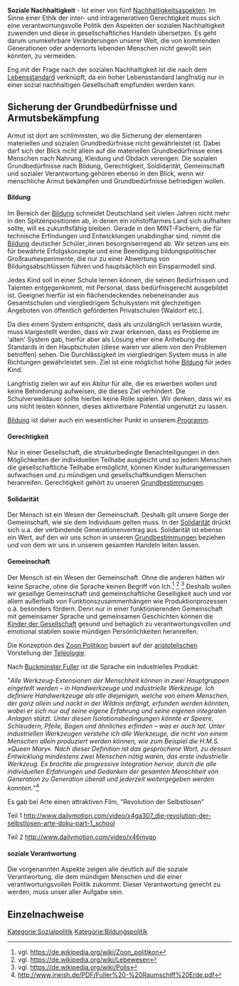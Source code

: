 '''Soziale Nachhaltigkeit''' - Ist einer von fünf [[Nachhaltigkeit|Nachhaltigkeitsaspekten]]. Im Sinne einer Ethik der inter- und intragenerativen Gerechtigkeit muss sich eine verantwortungsvolle Politik den Aspekten der sozialen Nachhaltigkeit zuwenden und diese in gesellschaftliches Handeln übersetzen. Es geht darum unumkehrbare Veränderungen unserer Welt, die von kommenden Generationen oder andernorts lebenden Menschen nicht gewollt sein könnten, zu vermeiden.

Eng mit der Frage nach der sozialen Nachhaltigkeit ist die nach dem [[Lebensstandard]] verknüpft, da ein hoher Lebensstandard langfristig nur in einer sozial nachhaltigen Gesellschaft empfunden werden kann.

== Sicherung der Grundbedürfnisse und Armutsbekämpfung ==
Armut ist dort am schlimmsten, wo die Sicherung der elementaren materiellen und sozialen Grundbedürfnisse nicht gewährleistet ist. Dabei darf sich der Blick nicht allein auf die materiellen Grundbedürfnisse eines Menschen nach Nahrung, Kleidung und Obdach verengen. Die sozialen Grundbedürfnisse nach Bildung, Gerechtigkeit, Soldidarität, Gemeinschaft und sozialer Verantwortung gehören ebenso in den Blick, wenn wir menschliche Armut bekämpfen und Grundbedürfnisse befriedigen wollen.
 
==== Bildung ====
Im Bereich der [[Bildung]] schneidet Deutschland seit vielen Jahren nicht mehr in den Spitzenpositionen ab, in denen ein rohstoffarmes Land sich aufhalten sollte, will es zukunftsfähig bleiben. Gerade in den MINT-Fächern, die für technische Erfindungen und Entwicklungen unabdingbar sind, nimmt die [[Bildung]] deutscher Schüler_innen besorgniserregend ab. Wir setzen uns ein für bewährte Erfolgskonzepte und eine Beendigung bildungspolitischer Großraumexperimente, die nur zu einer Abwertung von Bildungsabschlüssen führen und hauptsächlich ein Einsparmodell sind. 

Jedes Kind soll in einer Schule lernen können, die seinen Bedürfnissen und Talenten entgegenkommt, mit Personal, dass bedürfnisgerecht ausgebildet ist. Geeignet hierfür ist ein flächendeckendes nebeneinander aus Gesamtschulen und viergliedrigem Schulsystem mit glechzeitigen Angeboten von öffentlich geförderten Privatschulen [Waldorf etc.]. 

Da dies einem System entspricht, dass als unzulänglich verlassen wurde, muss klargestellt werden, dass wir zwar erkennen, dass es Probleme im 'alten' System gab, hierfür aber als Lösung eher eine Anhebung der Standards in den Hauptschulen (diese waren vor allem von den Problemen betroffen) sehen. Die Durchlässigkeit im viergliedrigen System muss in alle Richtungen gewährleistet sein. Ziel ist eine möglichst hohe [[Bildung]] für jedes Kind.

Langfristig zielen wir auf ein Abitur für alle, die es erwerben wollen und keine Behinderung aufweisen, die dieses Ziel verhindert. Die Schulverweildauer sollte hierbei keine Rolle spielen. Wir denken, dass wir es uns nicht leisten können, dieses aktivierbare Potential ungenutzt zu lassen.

[[Bildung]] ist daher auch ein wesentlicher Punkt in unserem [[Programm:Program_konkret|Programm]].

==== Gerechtigkeit ====
Nur in einer Gesellschaft, die strukturbedingte Benachteiligungen in den Möglichkeiten der individuellen Teilhabe ausgleicht und so jedem Menschen die gesellschaftliche Teilhabe ermöglicht, können Kinder kulturangemessen aufwachsen und zu mündigen und gesellschaftkundigen Menschen heranreifen. Gerechtigkeit gehört zu unseren [[Grundbestimmungen]].

==== Solidarität ====
Der Mensch ist ein Wesen der Gemeinschaft. Deshalb gilt unsere Sorge der Gemeinschaft, wie sie dem Individuum gelten muss. In der [[Solidarität]] drückt sich u.a. der verbindende Generationenvertrag aus. Solidarität ist ebenso ein Wert, auf den wir uns schon in unseren [[Grundbestimmungen]] beziehen und von dem wir uns in unserem gesamten Handeln leiten lassen.

==== Gemeinschaft ====
Der Mensch ist ein Wesen der Gemeinschaft. Ohne die anderen hätten wir keine Sprache, ohne die Sprache keinen Begriff von Ich.<ref>vgl. https://de.wikipedia.org/wiki/Zoon_politikon</ref> <ref>vgl. https://de.wikipedia.org/wiki/Lebewesen</ref> <ref>vgl. https://de.wikipedia.org/wiki/Polis</ref> Deshalb wollen wir gesellige Gemeinschaft und gemeinschaftliche Geselligkeit auch und vor allem außerhalb von Funktionszusammenhängen wie Produktionprozessen o.ä. besonders fördern. Denn nur in einer funktionierenden Gemeinschaft mit gemeinsamer Sprache und gemeinsamen Geschichten können die [[Kinder der Gesellschaft]] gesund und behaglich zu verantwortungsvollen und emotional stabilen sowie mündigen Persönlichkeiten heranreifen.

Die Konzeption des [https://de.wikipedia.org/wiki/Zoon_politikon Zoon Politikon] basiert auf der [https://de.wikipedia.org/wiki/Aristoteles aristotelischen] Vorstellung der [https://de.wikipedia.org/wiki/Teleologie Teleologie].

Nach [https://de.wikipedia.org/wiki/Richard_Buckminster_Fuller Buckminster Fuller] ist die Sprache ein industrielles Produkt:

"''Alle Werkzeug-Extensionen der Menschheit können in zwei Hauptgruppen eingeteilt werden – in Handwerkzeuge und industrielle Werkzeuge. Ich definiere Handwerkzeuge als alle diejenigen, welche von einem Menschen, der ganz allein und nackt in der Wildnis anfängt, erfunden werden könnten, wobei er sich nur auf seine eigene Erfahrung und seine eigenen integralen Anlagen stützt. Unter diesen Isolationsbedingungen könnte er Speere, Schleudern, Pfeile, Bogen und ähnliches erfinden – was er auch tat. Unter industriellen Werkzeugen verstehe ich alle Werkzeuge, die nicht von einem Menschen allein produziert werden können, wie zum Beispiel die H.M.S. »Queen Mary«. Nach dieser Definition ist das gesprochene Wort, zu dessen Entwicklung mindestens zwei Menschen nötig waren, das erste industrielle Werkzeug. Es brachte die progressive Integration hervor, durch die alle individuellen Erfahrungen und Gedanken der gesamten Menschheit von Generation zu Generation überall und jederzeit weitergegeben werden konnten.''"<ref>http://www.irwish.de/PDF/Fuller%20-%20Raumschiff%20Erde.pdf</ref>

Es gab bei Arte einen attraktiven Film, 
"Revolution der Selbstlosen"

Teil 1
http://www.dailymotion.com/video/x4ga307_die-revolution-der-selbstlosen-arte-doku-part-1_school

Teil 2
http://www.dailymotion.com/video/x46myqo

==== soziale Verantwortung ====
Die vorgenannten Aspekte zeigen alle deutlich auf die soziale Verantwortung, die dem mündigen Menschen und die einer verantwortungsvollen Politik zukommt. Dieser Verantwortung gerecht zu werden, muss unser aller Aufgabe sein.

== Einzelnachweise ==
<references />

[[Kategorie:Sozialpolitik]]
[[Kategorie:Bildungspolitik]]